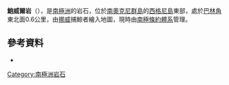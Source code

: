 {{coord|60|42|S|45|36|W|display=title}}

'''鮑威爾岩'''（{{lang-en|Powell Rock}}），是[[南極洲|南極洲]]的岩石，位於[[南奧克尼群島|南奧克尼群島]]的[[西格尼島|西格尼島]]東部，處於[[巴林角|巴林角]]東北面0.6公里，由[[挪威|挪威]]捕鯨者繪入地圖，現時由[[南極條約體系|南極條約體系]]管理。

==參考資料==
* {{usgs-gazetteer}}

{{Antarctica-geo-stub}}
[[Category:南極洲岩石|Category:南極洲岩石]]